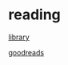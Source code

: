 
= reading =

[[https://fulcolibrary.bibliocommons.com/user_profile/1800680679/|library]]

[[https://www.goodreads.com/jpmor|goodreads]]
